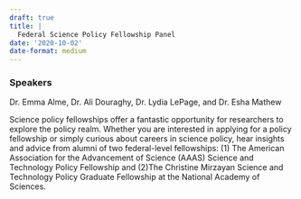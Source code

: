 ```yaml
---
draft: true 
title: |
  Federal Science Policy Fellowship Panel
date: '2020-10-02'
date-format: medium 
---
```



### Speakers  
Dr. Emma Alme, Dr. Ali Douraghy, Dr. Lydia LePage, and Dr. Esha Mathew

Science policy fellowships offer a fantastic opportunity for researchers to explore the policy realm. Whether you are interested in applying for a policy fellowship or simply curious about careers in science policy, hear insights and advice from alumni of two federal-level fellowships: (1) The American Association for the Advancement of Science (AAAS) Science and Technology Policy Fellowship and (2)The Christine Mirzayan Science and Technology Policy Graduate Fellowship at the National Academy of Sciences.


